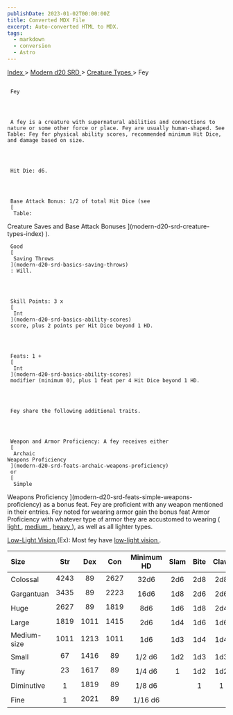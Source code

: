 ```yaml
---
publishDate: 2023-01-02T00:00:00Z
title: Converted MDX File
excerpt: Auto-converted HTML to MDX.
tags:
  - markdown
  - conversion
  - Astro
---
```


[
Index
](-index) >
[
Modern d20 SRD
](modern-d20-srd-index) >
[
Creature Types
](modern-d20-srd-creature-types-index) > Fey

##

     Fey




     A fey is a creature with supernatural abilities and connections to nature or some other force or place. Fey are usually human-shaped. See Table: Fey for physical ability scores, recommended minimum Hit Dice, and damage based on size.




     Hit Die: d6.




     Base Attack Bonus: 1/2 of total Hit Dice (see
     [
      Table:

Creature Saves and Base Attack Bonuses
](modern-d20-srd-creature-types-index)
).

     Good
     [
      Saving Throws
     ](modern-d20-srd-basics-saving-throws)
     : Will.




     Skill Points: 3 x
     [
      Int
     ](modern-d20-srd-basics-ability-scores)
     score, plus 2 points per Hit Dice beyond 1 HD.




     Feats: 1 +
     [
      Int
     ](modern-d20-srd-basics-ability-scores)
     modifier (minimum 0), plus 1 feat per 4 Hit Dice beyond 1 HD.




     Fey share the following additional traits.




     Weapon and Armor Proficiency: A fey receives either
     [
      Archaic
    Weapons Proficiency
     ](modern-d20-srd-feats-archaic-weapons-proficiency)
     or
     [
      Simple

Weapons Proficiency
](modern-d20-srd-feats-simple-weapons-proficiency)
as a bonus feat. Fey are proficient with any weapon
mentioned in their entries. Fey noted for wearing armor gain the bonus feat
Armor Proficiency with whatever type of armor they are accustomed to wearing
(
[
light
](modern-d20-srd-feats-armor-proficiency-light)
,
[
medium
](modern-d20-srd-feats-armor-proficiency-medium)
,
[
heavy
](modern-d20-srd-feats-armor-proficiency-heavy)
),
as well as all lighter types.

[
Low-Light
Vision
](modern-d20-srd-special-abilities-low-light-vision)
(Ex): Most fey have
[
low-light
vision
](modern-d20-srd-special-abilities-low-light-vision)
.

| Size        | Str  | Dex  | Con  | Minimum HD | Slam | Bite | Claw | Gore |
| :---------- | :--: | :--: | :--: | :--------: | :--: | :--: | :--: | ---: |
| Colossal    | 4243 |  89  | 2627 |    32d6    | 2d6  | 2d8  | 2d8  |  4d6 |
| Gargantuan  | 3435 |  89  | 2223 |    16d6    | 1d8  | 2d6  | 2d6  |  2d8 |
| Huge        | 2627 |  89  | 1819 |    8d6     | 1d6  | 1d8  | 2d4  |  2d6 |
| Large       | 1819 | 1011 | 1415 |    2d6     | 1d4  | 1d6  | 1d6  |  1d8 |
| Medium-size | 1011 | 1213 | 1011 |    1d6     | 1d3  | 1d4  | 1d4  |  1d6 |
| Small       |  67  | 1416 |  89  |   1/2 d6   | 1d2  | 1d3  | 1d3  |  1d4 |
| Tiny        |  23  | 1617 |  89  |   1/4 d6   |  1   | 1d2  | 1d2  |  1d3 |
| Diminutive  |  1   | 1819 |  89  |   1/8 d6   |      |  1   |  1   |  1d2 |
| Fine        |  1   | 2021 |  89  |  1/16 d6   |      |      |      |    1 |
